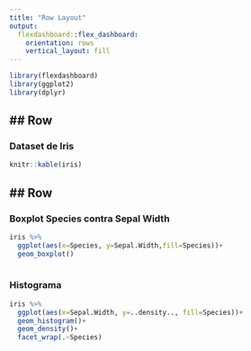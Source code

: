 ```yaml
---
title: "Row Layout"
output: 
  flexdashboard::flex_dashboard:
    orientation: rows
    vertical_layout: fill
---
```



```r
library(flexdashboard)
library(ggplot2)
library(dplyr)
```

## Row
------------------------------

### Dataset de Iris

```r
knitr::kable(iris)
```


## Row
---------------

### Boxplot Species contra Sepal Width

```r
iris %>% 
  ggplot(aes(x=Species, y=Sepal.Width,fill=Species))+
  geom_boxplot()
  
```


### Histograma

```r
iris %>% 
  ggplot(aes(x=Sepal.Width, y=..density.., fill=Species))+
  geom_histogram()+
  geom_density()+
  facet_wrap(.~Species)
```


##

###

###

###